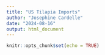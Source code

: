 ```yaml
---
title: "US Tilapia Imports"
author: "Josephine Cardelle"
date: "2024-08-16"
output: html_document
---
```


```r
knitr::opts_chunk$set(echo = TRUE)
```

